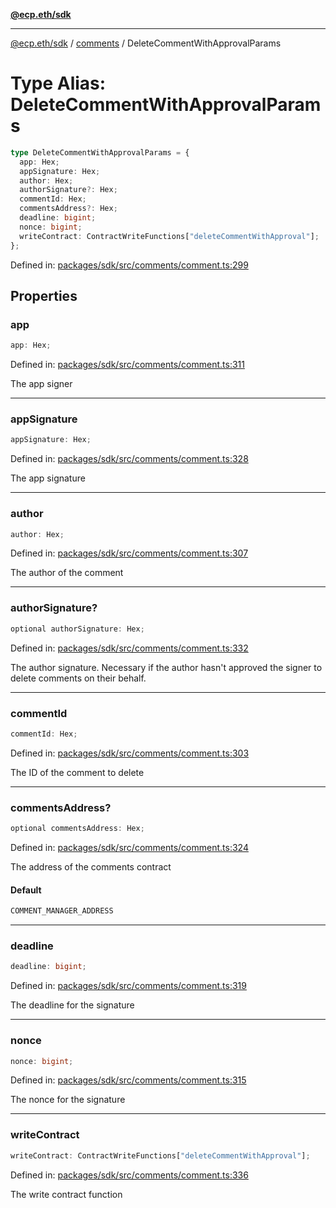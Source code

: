 [**@ecp.eth/sdk**](../../index.mdx)

***

[@ecp.eth/sdk](/sdk-reference/index.mdx) / [comments](/sdk-reference/comments/index.mdx) / DeleteCommentWithApprovalParams

# Type Alias: DeleteCommentWithApprovalParams

```ts
type DeleteCommentWithApprovalParams = {
  app: Hex;
  appSignature: Hex;
  author: Hex;
  authorSignature?: Hex;
  commentId: Hex;
  commentsAddress?: Hex;
  deadline: bigint;
  nonce: bigint;
  writeContract: ContractWriteFunctions["deleteCommentWithApproval"];
};
```

Defined in: [packages/sdk/src/comments/comment.ts:299](https://github.com/ecp-eth/comments-monorepo/blob/main/packages/sdk/src/comments/comment.ts#L299)

## Properties

### app

```ts
app: Hex;
```

Defined in: [packages/sdk/src/comments/comment.ts:311](https://github.com/ecp-eth/comments-monorepo/blob/main/packages/sdk/src/comments/comment.ts#L311)

The app signer

***

### appSignature

```ts
appSignature: Hex;
```

Defined in: [packages/sdk/src/comments/comment.ts:328](https://github.com/ecp-eth/comments-monorepo/blob/main/packages/sdk/src/comments/comment.ts#L328)

The app signature

***

### author

```ts
author: Hex;
```

Defined in: [packages/sdk/src/comments/comment.ts:307](https://github.com/ecp-eth/comments-monorepo/blob/main/packages/sdk/src/comments/comment.ts#L307)

The author of the comment

***

### authorSignature?

```ts
optional authorSignature: Hex;
```

Defined in: [packages/sdk/src/comments/comment.ts:332](https://github.com/ecp-eth/comments-monorepo/blob/main/packages/sdk/src/comments/comment.ts#L332)

The author signature. Necessary if the author hasn't approved the signer to delete comments on their behalf.

***

### commentId

```ts
commentId: Hex;
```

Defined in: [packages/sdk/src/comments/comment.ts:303](https://github.com/ecp-eth/comments-monorepo/blob/main/packages/sdk/src/comments/comment.ts#L303)

The ID of the comment to delete

***

### commentsAddress?

```ts
optional commentsAddress: Hex;
```

Defined in: [packages/sdk/src/comments/comment.ts:324](https://github.com/ecp-eth/comments-monorepo/blob/main/packages/sdk/src/comments/comment.ts#L324)

The address of the comments contract

#### Default

```ts
COMMENT_MANAGER_ADDRESS
```

***

### deadline

```ts
deadline: bigint;
```

Defined in: [packages/sdk/src/comments/comment.ts:319](https://github.com/ecp-eth/comments-monorepo/blob/main/packages/sdk/src/comments/comment.ts#L319)

The deadline for the signature

***

### nonce

```ts
nonce: bigint;
```

Defined in: [packages/sdk/src/comments/comment.ts:315](https://github.com/ecp-eth/comments-monorepo/blob/main/packages/sdk/src/comments/comment.ts#L315)

The nonce for the signature

***

### writeContract

```ts
writeContract: ContractWriteFunctions["deleteCommentWithApproval"];
```

Defined in: [packages/sdk/src/comments/comment.ts:336](https://github.com/ecp-eth/comments-monorepo/blob/main/packages/sdk/src/comments/comment.ts#L336)

The write contract function
